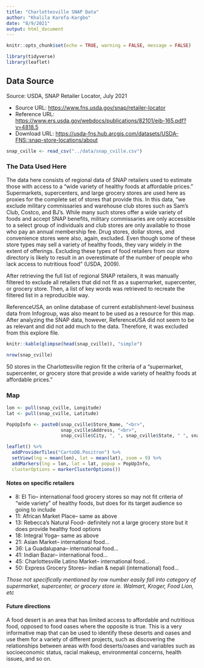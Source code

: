 ```yaml
---
title: "Charlottesville SNAP Data"
author: "Khalila Karefa-Kargbo"
date: "8/9/2021"
output: html_document
---
```

```r
knitr::opts_chunk$set(echo = TRUE, warning = FALSE, message = FALSE)

library(tidyverse)
library(leaflet)
```

## Data Source
Source: USDA, SNAP Retailer Locator, July 2021

* Source URL: [https://www.fns.usda.gov/snap/retailer-locator](https://www.fns.usda.gov/snap/retailer-locator)
* Reference URL: [https://www.ers.usda.gov/webdocs/publications/82101/eib-165.pdf?v=4818.5](https://www.ers.usda.gov/webdocs/publications/82101/eib-165.pdf?v=4818.5)
* Download URL: [https://usda-fns.hub.arcgis.com/datasets/USDA-FNS::snap-store-locations/about](https://usda-fns.hub.arcgis.com/datasets/USDA-FNS::snap-store-locations/about)

```r
snap_cville <- read_csv("../data/snap_cville.csv")
```
### The Data Used Here
The data here consists of regional data of SNAP retailers used to estimate those with access to a "wide variety of healthy foods at affordable prices." Supermarkets, supercenters, and large grocery stores are used here as proxies for the complete set of stores that provide this. In this data, "we exclude military commissaries and warehouse club stores such as Sam’s Club, Costco, and BJ’s. While many such stores offer a wide variety of foods and accept SNAP benefits, military commissaries are only accessible to a select group of individuals and club stores are only available to those who pay an annual membership fee. Drug stores, dollar stores, and convenience stores were also, again, excluded. Even though some of these store types may sell a variety of healthy foods, they vary widely in the extent of offerings. Excluding these types of food retailers from our store directory is likely to result in an overestimate of the number of people who lack access to nutritious food" (USDA, 2009). 

After retrieving the full list of regional SNAP retailers, it was manually filtered to exclude all retailers that did not fit as a supermarket, supercenter, or grocery store. Then, a list of key words was retrieved to recreate the filtered list in a reproducible way.

ReferenceUSA, an online database of current establishment-level business data from Infogroup, was also meant to be used as a resource for this map. After analyzing the SNAP data, however, ReferenceUSA did not seem to be as relevant and did not add much to the data. Therefore, it was excluded from this explore file. 

```r
knitr::kable(glimpse(head(snap_cville)), "simple")
```

```r
nrow(snap_cville)
```
50 stores in the Charlottesville region fit the criteria of a "supermarket, supercenter, or grocery store that provide a wide variety of healthy foods at affordable prices."

### Map
```r
lon <- pull(snap_cville, Longitude)
lat <- pull(snap_cville, Latitude)

PopUpInfo <- paste0(snap_cville$Store_Name, "<br>",
                    snap_cville$Address, "<br>",
                    snap_cville$City, ", ", snap_cville$State, " ", snap_cville$Zip5)

leaflet() %>%
  addProviderTiles("CartoDB.Positron") %>%  
  setView(lng = mean(lon), lat = mean(lat), zoom = 9) %>% 
  addMarkers(lng = lon, lat = lat, popup = PopUpInfo,
  clusterOptions = markerClusterOptions())
```

#### Notes on specific retailers
- 8: El Tio-- international food grocery stores so may not fit criteria of "wide variety" of healthy foods, but does for its target audience so going to include
- 11: African Market Place-- same as above
- 13: Rebecca's Natural Food-- definitely not a large grocery store but it does provide healthy food options
- 18: Integral Yoga-- same as above
- 21: Asian Market-- international food...
- 36: La Guadalupana-- international food...
- 41: Indian Bazar-- international food...
- 45: Charlottesville Latino Market-- international food...
- 50: Express Grocery Stores-- indian & nepali (international) food...

*Those not specifically mentioned by row number easily fall into category of supermarket, supercenter, or grocery store ie. Walmart, Kroger, Food Lion, etc*

#### Future directions
A food desert is an area that has limited access to affordable and nutritious food, opposed to food oases where the opposite is true. This is a very informative map that can be used to identify these deserts and oases and use them for a variety of different projects, such as discovering the relationships between areas with food deserts/oases and variables such as socioeconomic status, racial makeup, environmental concerns, health issues, and so on.